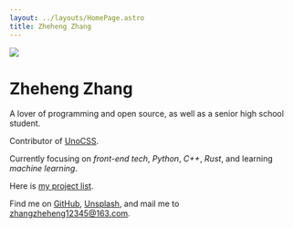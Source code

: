 ```yaml
---
layout: ../layouts/HomePage.astro
title: Zheheng Zhang
---
```


<img
  src="/avatar.png"
  class="rounded-50% w-45% min-w-200px shadow-xl hover:shadow-2xl my-10px float-right"
/>

<h1 class="text-2.8rem border-0 border-l-3px pl-1.05rem border-solid border-mid-gray">
  Zheheng Zhang
</h1>


<Type client:load />

A lover of programming and open source, as well as a senior high school student.

Contributor of [<span><span class="i-logos-unocss badge-icon"></span> UnoCSS</span>](https://github.com/unocss/unocss).

Currently focusing on _front-end tech_, _Python_, _C++_, _Rust_, and learning _machine learning_.

Here is [<span><span class="i-lucide-box badge-icon-down mx-2px"></span>my project list</span>](/projects).

Find me on [<span><span class="i-lucide-github badge-icon m1-2px translate-y-2px"></span>GitHub</span>](https://github.com/zhangzheheng12345), [<span><span class="i-tabler-brand-unsplash badge-icon-down mr-2px"></span>Unsplash</span>](https://upsplash.com/@zheheng_zhang), and mail me to <u><span class="i-lucide-mailbox badge-icon-down mr-2px"></span>zhangzheheng12345@163.com</u>.

